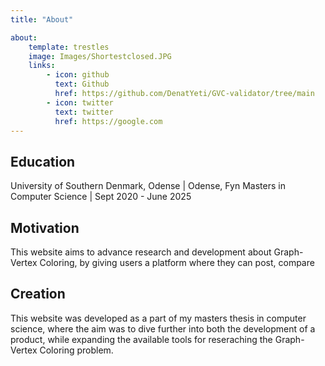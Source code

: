 ```yaml
---
title: "About"

about:
    template: trestles
    image: Images/Shortestclosed.JPG
    links:
        - icon: github
          text: Github
          href: https://github.com/DenatYeti/GVC-validator/tree/main
        - icon: twitter
          text: twitter
          href: https://google.com
---
```

## Education

University of Southern Denmark, Odense | Odense, Fyn
Masters in Computer Science | Sept 2020 - June 2025

## Motivation

This website aims to advance research and development about Graph-Vertex Coloring, by giving users a platform where they can post, compare

## Creation

This website was developed as a part of my masters thesis in computer science, 
where the aim was to dive further into both the development of a product, while expanding the available tools for reseraching the Graph-Vertex Coloring problem.
